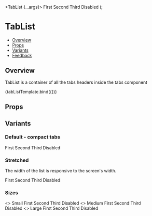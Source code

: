 
<Meta title="Navigation/Tabs/TabList" component={TabList} />

  <TabList {...args}>
    <Tab>First</Tab>
    <Tab>Second</Tab>
    <Tab>Third</Tab>
    <Tab disabled>Disabled</Tab>
  </TabList>
);

# TabList

- [Overview](#overview)
- [Props](#props)
- [Variants](#variants)
- [Feedback](#feedback)

## Overview

TabList is a container of all the tabs headers inside the tabs component

<Canvas>
  <Story name="Overview">{tabListTemplate.bind({})}</Story>
</Canvas>

## Props

<ArgsTable story="Overview" />

## Variants

### Default - compact tabs

<Canvas>
  <Story name="Default">
    <TabList>
      <Tab>First</Tab>
      <Tab>Second</Tab>
      <Tab>Third</Tab>
      <Tab disabled>Disabled</Tab>
    </TabList>
  </Story>
</Canvas>

### Stretched

The width of the list is responsive to the screen's width.

<Canvas>
  <Story name="Stretched">
    <div style={{ width: "100%" }}>
      <TabList tabType="stretched">
        <Tab>First</Tab>
        <Tab>Second</Tab>
        <Tab>Third</Tab>
        <Tab disabled>Disabled</Tab>
      </TabList>
    </div>
  </Story>
</Canvas>

### Sizes

<Canvas>
  <Story name="Sizes">
    <div className={classes.tabsSizesContainer}>
      <>
        Small
        <TabList size="sm">
          <Tab>First</Tab>
          <Tab>Second</Tab>
          <Tab>Third</Tab>
          <Tab disabled>Disabled</Tab>
        </TabList>
      </>
      <>
        Medium
        <TabList size="md">
          <Tab>First</Tab>
          <Tab>Second</Tab>
          <Tab>Third</Tab>
          <Tab disabled>Disabled</Tab>
        </TabList>
      </>
      <>
        Large
        <TabList size="lg">
          <Tab>First</Tab>
          <Tab>Second</Tab>
          <Tab>Third</Tab>
          <Tab disabled>Disabled</Tab>
        </TabList>
      </>
    </div>
  </Story>
</Canvas>
